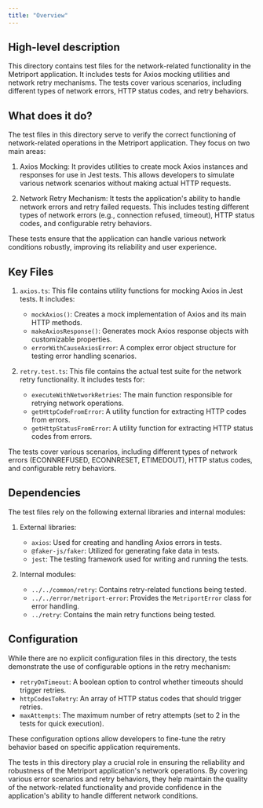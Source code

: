 ```yaml
---
title: "Overview"
---
```


## High-level description
This directory contains test files for the network-related functionality in the Metriport application. It includes tests for Axios mocking utilities and network retry mechanisms. The tests cover various scenarios, including different types of network errors, HTTP status codes, and retry behaviors.

## What does it do?
The test files in this directory serve to verify the correct functioning of network-related operations in the Metriport application. They focus on two main areas:

1. Axios Mocking: It provides utilities to create mock Axios instances and responses for use in Jest tests. This allows developers to simulate various network scenarios without making actual HTTP requests.

2. Network Retry Mechanism: It tests the application's ability to handle network errors and retry failed requests. This includes testing different types of network errors (e.g., connection refused, timeout), HTTP status codes, and configurable retry behaviors.

These tests ensure that the application can handle various network conditions robustly, improving its reliability and user experience.

## Key Files

1. `axios.ts`:
   This file contains utility functions for mocking Axios in Jest tests. It includes:
   - `mockAxios()`: Creates a mock implementation of Axios and its main HTTP methods.
   - `makeAxiosResponse()`: Generates mock Axios response objects with customizable properties.
   - `errorWithCauseAxiosError`: A complex error object structure for testing error handling scenarios.

2. `retry.test.ts`:
   This file contains the actual test suite for the network retry functionality. It includes tests for:
   - `executeWithNetworkRetries`: The main function responsible for retrying network operations.
   - `getHttpCodeFromError`: A utility function for extracting HTTP codes from errors.
   - `getHttpStatusFromError`: A utility function for extracting HTTP status codes from errors.

The tests cover various scenarios, including different types of network errors (ECONNREFUSED, ECONNRESET, ETIMEDOUT), HTTP status codes, and configurable retry behaviors.

## Dependencies
The test files rely on the following external libraries and internal modules:

1. External libraries:
   - `axios`: Used for creating and handling Axios errors in tests.
   - `@faker-js/faker`: Utilized for generating fake data in tests.
   - `jest`: The testing framework used for writing and running the tests.

2. Internal modules:
   - `../../common/retry`: Contains retry-related functions being tested.
   - `../../error/metriport-error`: Provides the `MetriportError` class for error handling.
   - `../retry`: Contains the main retry functions being tested.

## Configuration
While there are no explicit configuration files in this directory, the tests demonstrate the use of configurable options in the retry mechanism:

- `retryOnTimeout`: A boolean option to control whether timeouts should trigger retries.
- `httpCodesToRetry`: An array of HTTP status codes that should trigger retries.
- `maxAttempts`: The maximum number of retry attempts (set to 2 in the tests for quick execution).

These configuration options allow developers to fine-tune the retry behavior based on specific application requirements.

The tests in this directory play a crucial role in ensuring the reliability and robustness of the Metriport application's network operations. By covering various error scenarios and retry behaviors, they help maintain the quality of the network-related functionality and provide confidence in the application's ability to handle different network conditions.